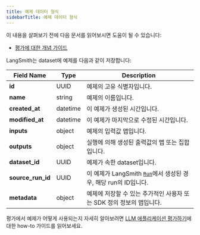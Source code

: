 ```yaml
---
title: 예제 데이터 형식
sidebarTitle: 예제 데이터 형식
---
```


<Check>
이 내용을 살펴보기 전에 다음 문서를 읽어보시면 도움이 될 수 있습니다:

* [평가에 대한 개념 가이드](/langsmith/evaluation-concepts)
</Check>

LangSmith는 dataset에 예제를 다음과 같이 저장합니다:

| Field Name          | Type     | Description                                                                                                       |
| ------------------- | -------- | ----------------------------------------------------------------------------------------------------------------- |
| **id**              | UUID     | 예제의 고유 식별자입니다.                                                                                |
| **name**            | string   | 예제의 이름입니다.                                                                                          |
| **created\_at**     | datetime | 이 예제가 생성된 시간입니다.                                                                                 |
| **modified\_at**    | datetime | 이 예제가 마지막으로 수정된 시간입니다.                                                                           |
| **inputs**          | object   | 예제의 입력값 맵입니다.                                                                                  |
| **outputs**         | object   | 실행에 의해 생성된 출력값의 맵 또는 집합입니다.                                                                     |
| **dataset\_id**     | UUID     | 예제가 속한 dataset입니다.                                                                                |
| **source\_run\_id** | UUID     | 이 예제가 LangSmith [`Run`](/langsmith/run-data-format)에서 생성된 경우, 해당 run의 ID입니다. |
| **metadata**        | object   | 예제에 저장할 수 있는 추가적인 사용자 또는 SDK 정의 정보의 맵입니다.                            |

평가에서 예제가 어떻게 사용되는지 자세히 알아보려면 [LLM 애플리케이션 평가하기](/langsmith/evaluate-llm-application)에 대한 how-to 가이드를 읽어보세요.